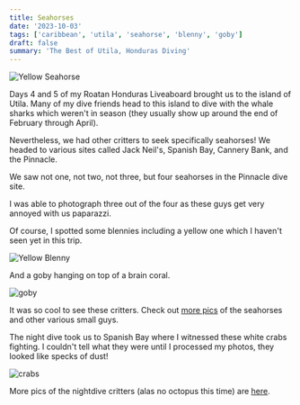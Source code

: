 ```yaml
---
title: Seahorses
date: '2023-10-03'
tags: ['caribbean', 'utila', 'seahorse', 'blenny', 'goby']
draft: false
summary: 'The Best of Utila, Honduras Diving'
---
```


<Image
  src="/static/images/seahorses/seahorse.jpeg"
  width={800}
  height={600}
  alt="Yellow Seahorse"
/>

Days 4 and 5 of my Roatan Honduras Liveaboard brought us to the island of Utila. Many of my dive friends head to this island to dive with the whale sharks which weren't in season (they usually show up around the end of February through April).

Nevertheless, we had other critters to seek specifically seahorses! We headed to various sites called Jack Neil's, Spanish Bay, Cannery Bank, and the Pinnacle.

We saw not one, not two, not three, but four seahorses in the Pinnacle dive site.

I was able to photograph three out of the four as these guys get very annoyed with us paparazzi.

Of course, I spotted some blennies including a yellow one which I haven't seen yet in this trip.

<Image
  src="/static/images/seahorses/yellowBlenny.jpeg"
  width={800}
  height={600}
  alt="Yellow Blenny"
/>

And a goby hanging on top of a brain coral.

<Image src="/static/images/seahorses/goby.jpeg" width={800} height={600} alt="goby" />

It was so cool to see these critters. Check out [more pics](https://generosalitton.smugmug.com/Roatan-Aggressor-Sept-2023/RoatanJackNeals/n-vgBMsm/) of the seahorses and other various small guys.

The night dive took us to Spanish Bay where I witnessed these white crabs fighting. I couldn't tell what they were until I processed my photos, they looked like specks of dust!

<Image src="/static/images/seahorses/fighting-crabs.jpeg" width={800} height={600} alt="crabs" />

More pics of the nightdive critters (alas no octopus this time) are [here](https://generosalitton.smugmug.com/Roatan-Aggressor-Sept-2023/RoatanSpanishBay/n-7h46pw/).
